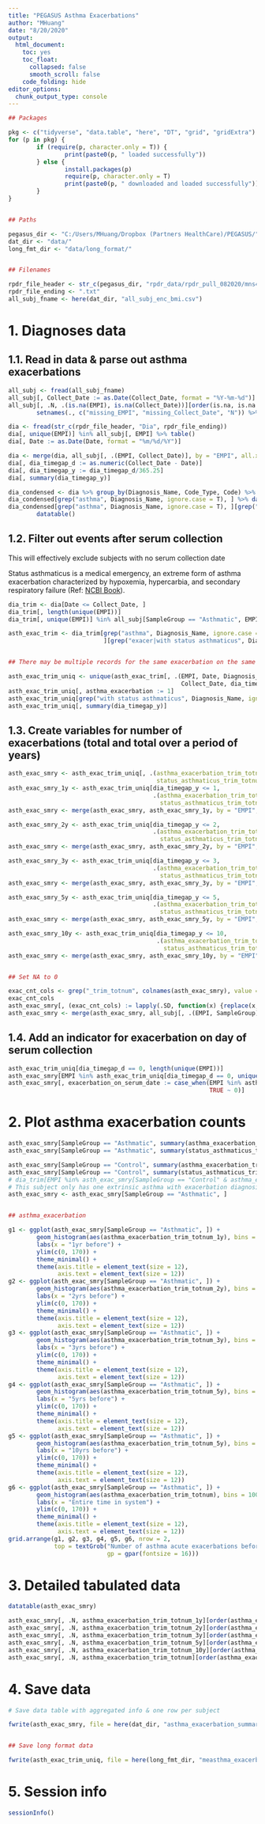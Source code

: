 ```yaml
---
title: "PEGASUS Asthma Exacerbations"
author: "MHuang"
date: "8/20/2020"
output: 
  html_document: 
    toc: yes
    toc_float: 
      collapsed: false
      smooth_scroll: false
    code_folding: hide
editor_options: 
  chunk_output_type: console
---
```


```r

## Packages

pkg <- c("tidyverse", "data.table", "here", "DT", "grid", "gridExtra")
for (p in pkg) {
        if (require(p, character.only = T)) {
                print(paste0(p, " loaded successfully"))
        } else {
                install.packages(p)
                require(p, character.only = T)
                print(paste0(p, " downloaded and loaded successfully"))
        }
}


## Paths

pegasus_dir <- "C:/Users/MHuang/Dropbox (Partners HealthCare)/PEGASUS/"
dat_dir <- "data/"
long_fmt_dir <- "data/long_format/"


## Filenames

rpdr_file_header <- str_c(pegasus_dir, "rpdr_data/rpdr_pull_082020/mns43_083120164337973193_")
rpdr_file_ending <- ".txt" 
all_subj_fname <- here(dat_dir, "all_subj_enc_bmi.csv")

```

# 1. Diagnoses data
## 1.1. Read in data & parse out asthma exacerbations

```r

all_subj <- fread(all_subj_fname)
all_subj[, Collect_Date := as.Date(Collect_Date, format = "%Y-%m-%d")]
all_subj[, .N, .(is.na(EMPI), is.na(Collect_Date))][order(is.na, is.na.1)] %>% 
        setnames(., c("missing_EMPI", "missing_Collect_Date", "N")) %>% print()

dia <- fread(str_c(rpdr_file_header, "Dia", rpdr_file_ending))
dia[, unique(EMPI)] %in% all_subj[, EMPI] %>% table()
dia[, Date := as.Date(Date, format = "%m/%d/%Y")]

dia <- merge(dia, all_subj[, .(EMPI, Collect_Date)], by = "EMPI", all.x = T)
dia[, dia_timegap_d := as.numeric(Collect_Date - Date)]
dia[, dia_timegap_y := dia_timegap_d/365.25]
dia[, summary(dia_timegap_y)]

dia_condensed <- dia %>% group_by(Diagnosis_Name, Code_Type, Code) %>% summarise() %>% as.data.table()
dia_condensed[grep("asthma", Diagnosis_Name, ignore.case = T), ] %>% datatable()
dia_condensed[grep("asthma", Diagnosis_Name, ignore.case = T), ][grep("exacer|asthmaticus", Diagnosis_Name, ignore.case = T), ] %>% 
        datatable()

```

## 1.2. Filter out events after serum collection

This will effectively exclude subjects with no serum collection date

Status asthmaticus is a medical emergency, an extreme form of asthma exacerbation characterized by hypoxemia, hypercarbia, and secondary respiratory failure (Ref: [NCBI Book](https://www.ncbi.nlm.nih.gov/books/NBK526070/)). 

```r

dia_trim <- dia[Date <= Collect_Date, ]
dia_trim[, length(unique(EMPI))] 
dia_trim[, unique(EMPI)] %in% all_subj[SampleGroup == "Asthmatic", EMPI] %>% table()

asth_exac_trim <- dia_trim[grep("asthma", Diagnosis_Name, ignore.case = T), 
                           ][grep("exacer|with status asthmaticus", Diagnosis_Name, ignore.case = T), ]


## There may be multiple records for the same exacerbation on the same day

asth_exac_trim_uniq <- unique(asth_exac_trim[, .(EMPI, Date, Diagnosis_Name, Code_Type, Code, 
                                                 Collect_Date, dia_timegap_d, dia_timegap_y)])
asth_exac_trim_uniq[, asthma_exacerbation := 1]
asth_exac_trim_uniq[grep("with status asthmaticus", Diagnosis_Name, ignore.case = T), status_asthmaticus := 1]
asth_exac_trim_uniq[, summary(dia_timegap_y)]

```

## 1.3. Create variables for number of exacerbations (total and total over a period of years)

```r

asth_exac_smry <- asth_exac_trim_uniq[, .(asthma_exacerbation_trim_totnum = sum(asthma_exacerbation, na.rm = T), 
                                          status_asthmaticus_trim_totnum = sum(status_asthmaticus)), by = EMPI]
asth_exac_smry_1y <- asth_exac_trim_uniq[dia_timegap_y <= 1, 
                                         .(asthma_exacerbation_trim_totnum_1y = sum(asthma_exacerbation, na.rm = T), 
                                           status_asthmaticus_trim_totnum_1y = sum(status_asthmaticus)), by = EMPI]
asth_exac_smry <- merge(asth_exac_smry, asth_exac_smry_1y, by = "EMPI", all = T)

asth_exac_smry_2y <- asth_exac_trim_uniq[dia_timegap_y <= 2, 
                                         .(asthma_exacerbation_trim_totnum_2y = sum(asthma_exacerbation, na.rm = T), 
                                           status_asthmaticus_trim_totnum_2y = sum(status_asthmaticus)), by = EMPI]
asth_exac_smry <- merge(asth_exac_smry, asth_exac_smry_2y, by = "EMPI", all = T)

asth_exac_smry_3y <- asth_exac_trim_uniq[dia_timegap_y <= 3, 
                                         .(asthma_exacerbation_trim_totnum_3y = sum(asthma_exacerbation, na.rm = T), 
                                           status_asthmaticus_trim_totnum_3y = sum(status_asthmaticus)), by = EMPI]
asth_exac_smry <- merge(asth_exac_smry, asth_exac_smry_3y, by = "EMPI", all = T)

asth_exac_smry_5y <- asth_exac_trim_uniq[dia_timegap_y <= 5, 
                                         .(asthma_exacerbation_trim_totnum_5y = sum(asthma_exacerbation, na.rm = T), 
                                           status_asthmaticus_trim_totnum_5y = sum(status_asthmaticus)), by = EMPI]
asth_exac_smry <- merge(asth_exac_smry, asth_exac_smry_5y, by = "EMPI", all = T)

asth_exac_smry_10y <- asth_exac_trim_uniq[dia_timegap_y <= 10, 
                                          .(asthma_exacerbation_trim_totnum_10y = sum(asthma_exacerbation, na.rm = T), 
                                            status_asthmaticus_trim_totnum_10y = sum(status_asthmaticus)), by = EMPI]
asth_exac_smry <- merge(asth_exac_smry, asth_exac_smry_10y, by = "EMPI", all = T)


## Set NA to 0

exac_cnt_cols <- grep("_trim_totnum", colnames(asth_exac_smry), value = T)
exac_cnt_cols
asth_exac_smry[, (exac_cnt_cols) := lapply(.SD, function(x) {replace(x, is.na(x), 0)}), .SDcols = exac_cnt_cols]
asth_exac_smry <- merge(asth_exac_smry, all_subj[, .(EMPI, SampleGroup)], by = "EMPI")

```

## 1.4. Add an indicator for exacerbation on day of serum collection

```r

asth_exac_trim_uniq[dia_timegap_d == 0, length(unique(EMPI))]
asth_exac_smry[EMPI %in% asth_exac_trim_uniq[dia_timegap_d == 0, unique(EMPI)], .N, SampleGroup]
asth_exac_smry[, exacerbation_on_serum_date := case_when(EMPI %in% asth_exac_trim_uniq[dia_timegap_d == 0, unique(EMPI)] ~ 1, 
                                                         TRUE ~ 0)]

```

# 2. Plot asthma exacerbation counts

```r

asth_exac_smry[SampleGroup == "Asthmatic", summary(asthma_exacerbation_trim_totnum)]
asth_exac_smry[SampleGroup == "Asthmatic", summary(status_asthmaticus_trim_totnum)]

asth_exac_smry[SampleGroup == "Control", summary(asthma_exacerbation_trim_totnum)]
asth_exac_smry[SampleGroup == "Control", summary(status_asthmaticus_trim_totnum)]
# dia_trim[EMPI %in% asth_exac_smry[SampleGroup == "Control" & asthma_exacerbation_trim_totnum > 0, EMPI], ]
# This subject only has one extrinsic asthma with exacerbation diagnosis >10yrs before (allergic rhinitis due to pollen diagnosis at the same time); will exclude 
asth_exac_smry <- asth_exac_smry[SampleGroup == "Asthmatic", ]


## asthma_exacerbation

g1 <- ggplot(asth_exac_smry[SampleGroup == "Asthmatic", ]) + 
        geom_histogram(aes(asthma_exacerbation_trim_totnum_1y), bins = 100) + 
        labs(x = "1yr before") + 
        ylim(c(0, 170)) + 
        theme_minimal() + 
        theme(axis.title = element_text(size = 12), 
              axis.text = element_text(size = 12))
g2 <- ggplot(asth_exac_smry[SampleGroup == "Asthmatic", ]) + 
        geom_histogram(aes(asthma_exacerbation_trim_totnum_2y), bins = 100) + 
        labs(x = "2yrs before") + 
        ylim(c(0, 170)) + 
        theme_minimal() + 
        theme(axis.title = element_text(size = 12), 
              axis.text = element_text(size = 12))
g3 <- ggplot(asth_exac_smry[SampleGroup == "Asthmatic", ]) + 
        geom_histogram(aes(asthma_exacerbation_trim_totnum_3y), bins = 100) + 
        labs(x = "3yrs before") + 
        ylim(c(0, 170)) + 
        theme_minimal() + 
        theme(axis.title = element_text(size = 12), 
              axis.text = element_text(size = 12))
g4 <- ggplot(asth_exac_smry[SampleGroup == "Asthmatic", ]) + 
        geom_histogram(aes(asthma_exacerbation_trim_totnum_5y), bins = 100) + 
        labs(x = "5yrs before") + 
        ylim(c(0, 170)) + 
        theme_minimal() + 
        theme(axis.title = element_text(size = 12), 
              axis.text = element_text(size = 12))
g5 <- ggplot(asth_exac_smry[SampleGroup == "Asthmatic", ]) + 
        geom_histogram(aes(asthma_exacerbation_trim_totnum_5y), bins = 100) + 
        labs(x = "10yrs before") + 
        ylim(c(0, 170)) + 
        theme_minimal() + 
        theme(axis.title = element_text(size = 12), 
              axis.text = element_text(size = 12))
g6 <- ggplot(asth_exac_smry[SampleGroup == "Asthmatic", ]) + 
        geom_histogram(aes(asthma_exacerbation_trim_totnum), bins = 100) + 
        labs(x = "Entire time in system") + 
        ylim(c(0, 170)) + 
        theme_minimal() + 
        theme(axis.title = element_text(size = 12), 
              axis.text = element_text(size = 12))
grid.arrange(g1, g2, g3, g4, g5, g6, nrow = 2, 
             top = textGrob("Number of asthma acute exacerbations before/on serum collection", 
                            gp = gpar(fontsize = 16)))

```

# 3. Detailed tabulated data

```r

datatable(asth_exac_smry)

asth_exac_smry[, .N, asthma_exacerbation_trim_totnum_1y][order(asthma_exacerbation_trim_totnum_1y)] %>% datatable()
asth_exac_smry[, .N, asthma_exacerbation_trim_totnum_2y][order(asthma_exacerbation_trim_totnum_2y)] %>% datatable()
asth_exac_smry[, .N, asthma_exacerbation_trim_totnum_3y][order(asthma_exacerbation_trim_totnum_3y)] %>% datatable()
asth_exac_smry[, .N, asthma_exacerbation_trim_totnum_5y][order(asthma_exacerbation_trim_totnum_5y)] %>% datatable()
asth_exac_smry[, .N, asthma_exacerbation_trim_totnum_10y][order(asthma_exacerbation_trim_totnum_10y)] %>% datatable()
asth_exac_smry[, .N, asthma_exacerbation_trim_totnum][order(asthma_exacerbation_trim_totnum)] %>% datatable()

```

# 4. Save data

```r

# Save data table with aggregated info & one row per subject

fwrite(asth_exac_smry, file = here(dat_dir, "asthma_exacerbation_summary.csv"))


## Save long format data

fwrite(asth_exac_trim_uniq, file = here(long_fmt_dir, "measthma_exacerbation_trim_long.csv"))

```

# 5. Session info

```r

sessionInfo()

```
